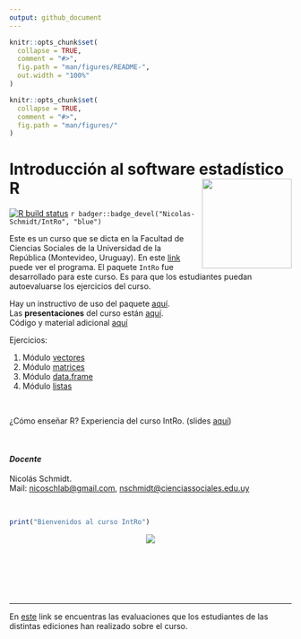 ```yaml
---
output: github_document
---
```



```r
knitr::opts_chunk$set(
  collapse = TRUE,
  comment = "#>",
  fig.path = "man/figures/README-",
  out.width = "100%"
)
```

<!-- README.md is generated from README.Rmd. Please edit that file -->

```r
knitr::opts_chunk$set(
  collapse = TRUE,
  comment = "#>",
  fig.path = "man/figures/"
)
```

# Introducción al software estadístico R <img src="man/figures/logo.png" style="margin-left:10px;margin-bottom:5px;" width="160" align="right"></a>

<!-- badges: start -->

[![R build status](https://github.com/Nicolas-Schmidt/IntRo/workflows/R-CMD-check/badge.svg)](https://github.com/Nicolas-Schmidt/IntRo/actions)
`r badger::badge_devel("Nicolas-Schmidt/IntRo", "blue")`
<!-- badges: end -->




Este es un curso que se dicta en la Facultad de Ciencias Sociales de la
Universidad de la República (Montevideo, Uruguay). En este [link](https://github.com/Nicolas-Schmidt/IntRo/blob/master/man/Ejercicios/Programa_IntRo.pdf) puede ver el programa. El paquete `IntRo` fue desarrollado para este curso. Es para que los estudiantes puedan autoevaluarse los ejercicios del curso. 

Hay un instructivo de uso del paquete [aquí](https://github.com/Nicolas-Schmidt/IntRo/blob/master/man/Ejercicios/Instructivo_IntRo.pdf).<br />
Las __presentaciones__ del curso están [aquí](https://github.com/Nicolas-Schmidt/IntRo/tree/master/man/Presentaciones).<br />
Código y material adicional [aquí](https://github.com/Nicolas-Schmidt/IntRo/tree/master/man/Presentaciones/codigo)

Ejercicios:

1. Módulo [vectores](https://github.com/Nicolas-Schmidt/IntRo/blob/master/man/Ejercicios/Ejercicios_Modulo_vectores.pdf)
2. Módulo [matrices](https://github.com/Nicolas-Schmidt/IntRo/blob/master/man/Ejercicios/Ejercicios_Modulo_matrices.pdf)
3. Módulo [data.frame](https://github.com/Nicolas-Schmidt/IntRo/blob/master/man/Ejercicios/Ejercicios_Modulo_dataframe.pdf)
4. Módulo [listas](https://github.com/Nicolas-Schmidt/IntRo/blob/master/man/Ejercicios/Ejercicios_Modulo_listas.pdf)

 <br />

¿Cómo enseñar R? Experiencia del curso IntRo. (slides [aquí](https://github.com/Nicolas-Schmidt/IntRo/blob/master/man/Presentaciones/codigo/aprendeR.pdf))

 <br />

#### *_Docente_*
Nicolás Schmidt.   
Mail: <nicoschlab@gmail.com>, <nschmidt@cienciassociales.edu.uy>


<br />
```r
print("Bienvenidos al curso IntRo")
```





<center><img src="https://raw.githubusercontent.com/Nicolas-Schmidt/IntRo/master/man/figures/animation.gif"></a></center>


<br />

 <br />
 
  <br />
  
---
En [este](https://github.com/Nicolas-Schmidt/Evaluaciones_IntRo) link se encuentras las evaluaciones que los estudiantes de las distintas ediciones han realizado sobre el curso.
